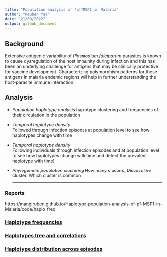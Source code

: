 ```yaml
---
title: "Population analysis of *pf*MSP1 in Malaria"
author: "Reuben Yaa"
date: "21/08/2022"
output: github_document
---
```

## Background
  
Extensive antigenic variability of *Plasmodium falciparum* parasites is known to cause dysregulation of the host immunity during infection and this has been an underlying challenge for antigens that may be clinically protective for vaccine development.  Characterizing polymorphism patterns for these antigens in malaria endemic regions will help in further understanding the host-parasite immune interaction. 

## Analysis
- *Population haplotype analysis*
haplotype clustering and frequencies of their circulation in the population

- *Temporal haplotype density*  
Followed through infection episodes at population level to see how haplotypes change with time

- *Temporal haplotype density*  
  Following individuals through infection episodes and at population level to see how haplotypes change with time and detect the prevalent haplotype with time)

- *Phylogenetic population clustering* 
  How many clusters, Discuss the cluster. Which cluster is common 
<hr>
  
### Reports
  https://mangiruben.github.io/Haplotype-population-analysis-of-pf-MSP1-in-Malaria/code/haplo_freq
  
### [Haplotype frequencies](https://mangiruben.github.io/Haplotype-population-analysis-of-pf-MSP1-in-Malaria/code/haplo_freq)
### [Haplotypes tree and correlations](https://mangiruben.github.io/Haplotype-population-analysis-of-pf-MSP1-in-Malaria/code/haplo_tree_cor)
### [Haplotype distribution across episodes](https://mangiruben.github.io/Haplotype-population-analysis-of-pf-MSP1-in-Malaria/code/hap_distribution)

